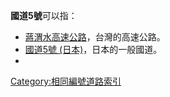 '''國道5號'''可以指：

*[[蔣渭水高速公路|蔣渭水高速公路]]，台灣的高速公路。
*[[國道5號_(日本)|國道5號 (日本)]]，日本的一般國道。
*{{link-de|国道5号 (阿尔巴尼亚)|Rruga shtetërore SH5}}

{{Roadindex}}
{{Disambig}}
[[Category:相同編號道路索引|Category:相同編號道路索引]]